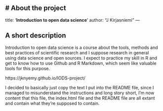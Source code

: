 
# About the project
---
title: '**Introduction to open data science**'
author: "J Kirjasniemi"
---

## A short description

Introduction to open data science is a course about the tools, methods and best practices of scientific research and I suppose research in general using data science and open sources. I expect to practice my skill in R and get to know how to use Github and R Markdown, which seem like valuable tools for this purpose. 

https://jknyemy.github.io/IODS-project/


I decided to basically just copy the text I put into the README file, since I managed to misunderstand the instructions and long story short, I'm now content that this file, the index.html file and the README file are all extant and contain what they're supposed to contain.